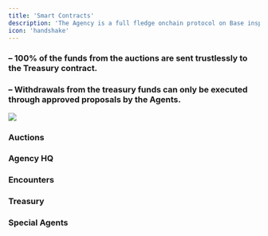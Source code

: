 ```yaml
---
title: 'Smart Contracts'
description: 'The Agency is a full fledge onchain protocol on Base inspired by Nouns.Build'
icon: 'handshake'
---
```


### – 100% of the funds from the auctions are sent trustlessly to the Treasury contract.

### – Withdrawals from the treasury funds can only be executed through approved proposals by the Agents.

<img
  src="/logo/separator.png"
/>

### Auctions
### Agency HQ
### Encounters
### Treasury
### Special Agents
